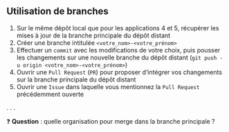 :::{.callout-tip collapse="true" icon=false}
## Utilisation de branches

::: {.incremental}
1. Sur le même dépôt local que pour les applications 4 et 5, récupérer les mises à jour de la branche principale du dépôt distant
2. Créer une branche intitulée `<votre_nom>-<votre_prénom>`
3. Effectuer un `commit` avec les modifications de votre choix, puis pousser les changements sur une nouvelle branche du dépôt distant (`git push -u origin <votre_nom>-<votre_prénom>`)
4. Ouvrir une `Pull Request` (`PR`) pour proposer d'intégrer vos changements sur la branche principale du dépôt distant
5. Ouvrir une `Issue` dans laquelle vous mentionnez la `Pull Request` précédemment ouverte
:::
:::

. . .

❓ **Question** : quelle organisation pour merge dans la branche principale ?
